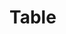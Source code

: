 

<Meta title="WIP|Table" component={Table} />

# Table

<Props of={Table} />

<Preview>
  <Table 
    columnWidths={[1, 2, 2, 4]}
    data={[
      [
        'Mike',
        '35 years',
        'Plumber',
      ],
      [
        'Jenny',
        '27 years',
        'Software Engineer',
      ],
      [
        'John',
        '61 years',
        'Accountant',
      ],
    ]}
    foot={[
      '',
      '',
      'Only 2 people have real jobs',
    ]}
    head={[
      'Name',
      'Age',
      'Profession',
    ]}
  />
</Preview>

<Preview>
  <Table 
    columnWidths={[1, 2, 2, 4]}
    head={[
      'Name',
      'Age',
      'Profession',
    ]}
    emptyMessage="No data"
  />
</Preview>

